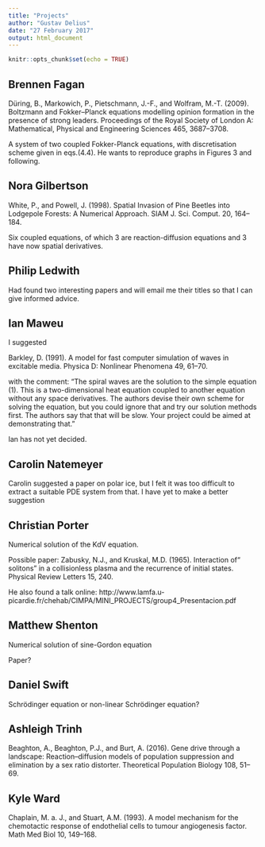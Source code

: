 ```yaml
---
title: "Projects"
author: "Gustav Delius"
date: "27 February 2017"
output: html_document
---
```


```r
knitr::opts_chunk$set(echo = TRUE)
```

## Brennen Fagan

Düring, B., Markowich, P., Pietschmann, J.-F., and Wolfram, M.-T. (2009). Boltzmann and Fokker–Planck equations modelling opinion formation in the presence of strong leaders. Proceedings of the Royal Society of London A: Mathematical, Physical and Engineering Sciences 465, 3687–3708.

A system of two coupled Fokker-Planck equations, with discretisation scheme given in eqs.(4.4). He wants to reproduce graphs in Figures 3 and following.


## Nora Gilbertson
White, P., and Powell, J. (1998). Spatial Invasion of Pine Beetles into Lodgepole Forests: A Numerical Approach. SIAM J. Sci. Comput. 20, 164–184.

Six coupled equations, of which 3 are reaction-diffusion equations and 3 have now spatial derivatives.


## Philip Ledwith
Had found two interesting papers and will email me their titles so that I can give informed advice.


## Ian Maweu
I suggested 

Barkley, D. (1991). A model for fast computer simulation of waves in excitable media. Physica D: Nonlinear Phenomena 49, 61–70.

with the comment: "The spiral waves are the solution to the simple equation (1). This is a two-dimensional heat equation coupled to another equation without any space derivatives. The authors devise their own scheme for solving the equation, but you could ignore that and try our solution methods first. The authors say that that will be slow. Your project could be aimed at demonstrating that."

Ian has not yet decided.


## Carolin Natemeyer
Carolin suggested a paper on polar ice, but I felt it was too difficult to extract a suitable PDE system from that. I have yet to make a better suggestion


## Christian Porter
Numerical solution of the KdV equation.

Possible paper:
Zabusky, N.J., and Kruskal, M.D. (1965). Interaction of“ solitons” in a collisionless plasma and the recurrence of initial states. Physical Review Letters 15, 240.

He also found a talk online: http://www.lamfa.u-picardie.fr/chehab/CIMPA/MINI_PROJECTS/group4_Presentacion.pdf


## Matthew Shenton
Numerical solution of sine-Gordon equation

Paper?


## Daniel Swift
Schrödinger equation or non-linear Schrödinger equation?


## Ashleigh Trinh

Beaghton, A., Beaghton, P.J., and Burt, A. (2016). Gene drive through a landscape: Reaction–diffusion models of population suppression and elimination by a sex ratio distorter. Theoretical Population Biology 108, 51–69.


## Kyle Ward

Chaplain, M. a. J., and Stuart, A.M. (1993). A model mechanism for the chemotactic response of endothelial cells to tumour angiogenesis factor. Math Med Biol 10, 149–168.
